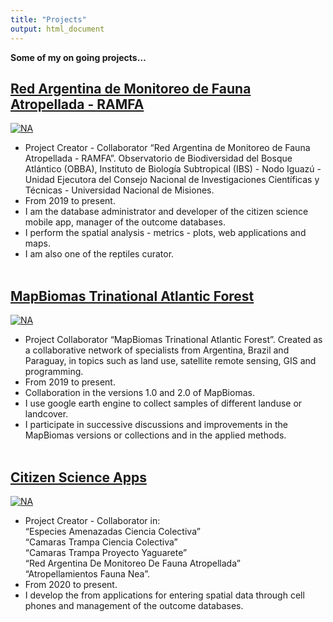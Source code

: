 ```yaml
---
title: "Projects"
output: html_document
---
```


__Some of my on going projects...__
<br>

## [Red Argentina de Monitoreo de Fauna Atropellada - RAMFA](https://fauna-atropellada.org.ar/)<br>

<a href="https://fauna-atropellada.org.ar/">
  <img  align="center"  src="https://fauna-atropellada.org.ar/wp-content/uploads/2020/01/Logo_RAMFA_vert_osc.png" alt="NA">
</a>

- Project Creator - Collaborator “Red Argentina de Monitoreo de Fauna Atropellada - RAMFA”. Observatorio de Biodiversidad del Bosque Atlántico (OBBA), Instituto de Biología Subtropical (IBS) - Nodo Iguazú - Unidad Ejecutora del Consejo Nacional de Investigaciones Científicas y Técnicas - Universidad Nacional de Misiones.
- From 2019 to present.
- I am the database administrator and developer of the citizen science mobile app, manager of the outcome databases.
- I perform the spatial analysis - metrics - plots, web applications and maps.
- I am also one of the reptiles curator.
<br>
<br>

## [MapBiomas Trinational Atlantic Forest](https://bosqueatlantico.mapbiomas.org/es)

<a href="https://bosqueatlantico.mapbiomas.org/es">
  <img  align="center"  src="https://mapbiomas-tri-mataatlantica-site.s3.amazonaws.com/mapbiomas-bosque-logo-horizontal-v1.png" alt="NA">
</a>

- Project Collaborator “MapBiomas Trinational Atlantic Forest”. Created as a collaborative network of specialists from Argentina, Brazil and Paraguay, in topics such as land use, satellite remote sensing, GIS and programming.
- From 2019 to present.
- Collaboration in the versions 1.0 and 2.0 of MapBiomas.
- I use google earth engine to collect samples of different landuse or landcover.
- I participate in successive discussions and improvements in the MapBiomas versions or collections and in the applied methods.
<br>
<br>

## [Citizen Science Apps](https://five.epicollect.net/)

<a href="https://five.epicollect.net/">
  <img  align="center"  src="https://five.epicollect.net/images/brand.png" alt="NA">
</a>

- Project Creator - Collaborator in:<br>
  "Especies Amenazadas Ciencia Colectiva"<br>
  "Camaras Trampa Ciencia Colectiva"<br>
  "Camaras Trampa Proyecto Yaguarete"<br>
  "Red Argentina De Monitoreo De Fauna Atropellada"<br>
  "Atropellamientos Fauna Nea".
- From 2020 to present.
- I develop the from applications for entering spatial data through cell phones and management of the outcome databases.
<br>
